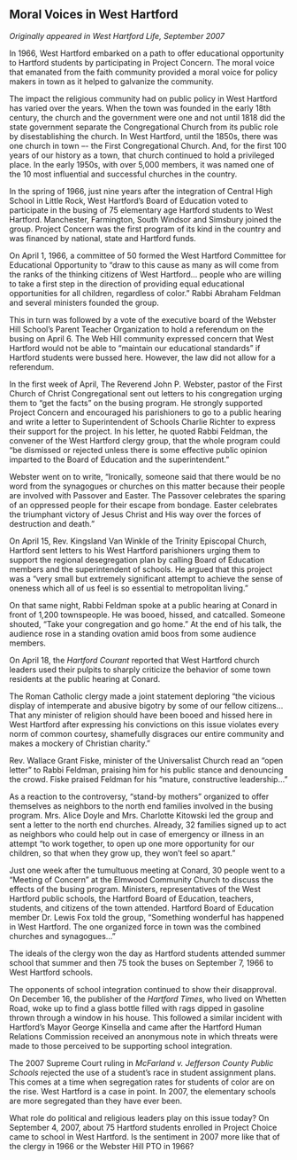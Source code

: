 ## Moral Voices in West Hartford {-}

*Originally appeared in West Hartford Life, September 2007*

In 1966, West Hartford embarked on a path to offer educational opportunity to Hartford students by participating in Project Concern. The moral voice that emanated from the faith community provided a moral voice for policy makers in town as it helped to galvanize the community.

The impact the religious community had on public policy in West Hartford has varied over the years. When the town was founded in the early 18th century, the church and the government were one and not until 1818 did the state government separate the Congregational Church from its public role by disestablishing the church. In West Hartford, until the 1850s, there was one church in town –- the First Congregational Church. And, for the first 100 years of our history as a town, that church continued to hold a privileged place. In the early 1950s, with over 5,000 members, it was named one of the 10 most influential and successful churches in the country.

In the spring of 1966, just nine years after the integration of Central High School in Little Rock, West Hartford’s Board of Education voted to participate in the busing of 75 elementary age Hartford students to West Hartford. Manchester, Farmington, South Windsor and Simsbury joined the group. Project Concern was the first program of its kind in the country and was financed by national, state and Hartford funds.

On April 1, 1966, a committee of 50 formed the West Hartford Committee for Educational Opportunity to “draw to this cause as many as will come from the ranks of the thinking citizens of West Hartford... people who are willing to take a first step in the direction of providing equal educational opportunities for all children, regardless of color.” Rabbi Abraham Feldman and several ministers founded the group.

This in turn was followed by a vote of the executive board of the Webster Hill School’s Parent Teacher Organization to hold a referendum on the busing on April 6. The Web Hill community expressed concern that West Hartford would not be able to “maintain our educational standards” if Hartford students were bussed here. However, the law did not allow for a referendum.

In the first week of April, The Reverend John P. Webster, pastor of the First Church of Christ Congregational sent out letters to his congregation urging them to “get the facts” on the busing program. He strongly supported Project Concern and encouraged his parishioners to go to a public hearing and write a letter to Superintendent of Schools Charlie Richter to express their support for the project. In his letter, he quoted Rabbi Feldman, the convener of the West Hartford clergy group, that the whole program could “be dismissed or rejected unless there is some effective public opinion imparted to the Board of Education and the superintendent.”

Webster went on to write, “Ironically, someone said that there would be no word from the synagogues or churches on this matter because their people are involved with Passover and Easter. The Passover celebrates the sparing of an oppressed people for their escape from bondage. Easter celebrates the triumphant victory of Jesus Christ and His way over the forces of destruction and death.”

On April 15, Rev. Kingsland Van Winkle of the Trinity Episcopal Church, Hartford sent letters to his West Hartford parishioners urging them to support the regional desegregation plan by calling Board of Education members and the superintendent of schools. He argued that this project was a “very small but extremely significant attempt to achieve the sense of oneness which all of us feel is so essential to metropolitan living.”

On that same night, Rabbi Feldman spoke at a public hearing at Conard in front of 1,200 townspeople. He was booed, hissed, and catcalled. Someone shouted, “Take your congregation and go home.” At the end of his talk, the audience rose in a standing ovation amid boos from some audience members.

On April 18, the *Hartford Courant* reported that West Hartford church leaders used their pulpits to sharply criticize the behavior of some town residents at the public hearing at Conard.

The Roman Catholic clergy made a joint statement deploring “the vicious display of intemperate and abusive bigotry by some of our fellow citizens... That any minister of religion should have been booed and hissed here in West Hartford after expressing his convictions on this issue violates every norm of common courtesy, shamefully disgraces our entire community and makes a mockery of Christian charity.”

Rev. Wallace Grant Fiske, minister of the Universalist Church read an “open letter” to Rabbi Feldman, praising him for his public stance and denouncing the crowd. Fiske praised Feldman for his “mature, constructive leadership...”

As a reaction to the controversy, “stand-by mothers” organized to offer themselves as neighbors to the north end families involved in the busing program. Mrs. Alice Doyle and Mrs. Charlotte Kitowski led the group and sent a letter to the north end churches. Already, 32 families signed up to act as neighbors who could help out in case of emergency or illness in an attempt “to work together, to open up one more opportunity for our children, so that when they grow up, they won’t feel so apart.”

Just one week after the tumultuous meeting at Conard, 30 people went to a “Meeting of Concern” at the Elmwood Community Church to discuss the effects of the busing program. Ministers, representatives of the West Hartford public schools, the Hartford Board of Education, teachers, students, and citizens of the town attended. Hartford Board of Education member Dr. Lewis Fox told the group, “Something wonderful has happened in West Hartford. The one organized force in town was the combined churches and synagogues...”

The ideals of the clergy won the day as Hartford students attended summer school that summer and then 75 took the buses on September 7, 1966 to West Hartford schools.

The opponents of school integration continued to show their disapproval. On December 16, the publisher of the *Hartford Times*, who lived on Whetten Road, woke up to find a glass bottle filled with rags dipped in gasoline thrown through a window in his house. This followed a similar incident with Hartford’s Mayor George Kinsella and came after the Hartford Human Relations Commission received an anonymous note in which threats were made to those perceived to be supporting school integration.

The 2007 Supreme Court ruling in *McFarland v. Jefferson County Public Schools* rejected the use of a student's race in student assignment plans. This comes at a time when segregation rates for students of color are on the rise. West Hartford is a case in point. In 2007, the elementary schools are more segregated than they have ever been.

What role do political and religious leaders play on this issue today? On September 4, 2007, about 75 Hartford students enrolled in Project Choice came to school in West Hartford. Is the sentiment in 2007 more like that of the clergy in 1966 or the Webster Hill PTO in 1966?
